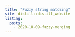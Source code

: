 ```yaml
---
title: "Fuzzy string matching"
site: distill::distill_website
listing:
  posts:
    - 2020-10-09-fuzzy-merging
---
```

